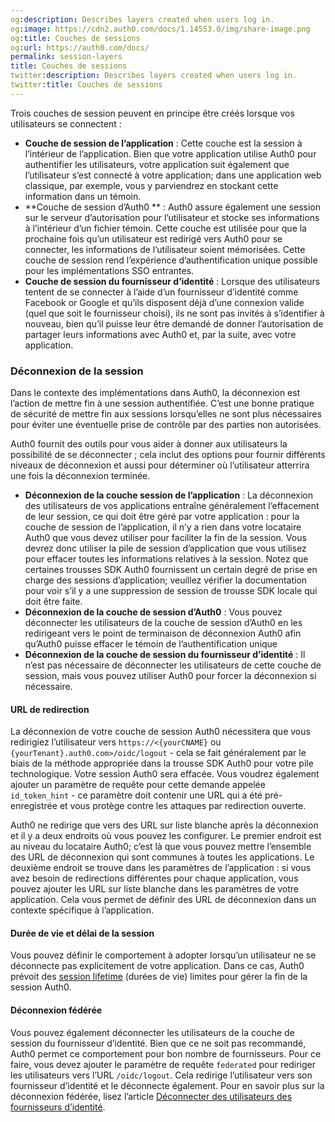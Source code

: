 ```yaml
---
og:description: Describes layers created when users log in.
og:image: https://cdn2.auth0.com/docs/1.14553.0/img/share-image.png
og:title: Couches de sessions
og:url: https://auth0.com/docs/
permalink: session-layers
title: Couches de sessions
twitter:description: Describes layers created when users log in.
twitter:title: Couches de sessions
---
```


Trois couches de session peuvent en principe être créés lorsque vos utilisateurs se connectent :

* **Couche de session de l’application** : Cette couche est la session à l’intérieur de l’application. Bien que votre application utilise Auth0 pour authentifier les utilisateurs, votre application suit également que l’utilisateur s’est connecté à votre application; dans une application web classique, par exemple, vous y parviendrez en stockant cette information dans un témoin.
* **Couche de session d’Auth0 ** : Auth0 assure également une session sur le serveur d’autorisation pour l’utilisateur et stocke ses informations à l’intérieur d’un fichier témoin. Cette couche est utilisée pour que la prochaine fois qu’un utilisateur est redirigé vers Auth0 pour se connecter, les informations de l’utilisateur soient mémorisées. Cette couche de session rend l’expérience d’authentification unique possible pour les implémentations SSO entrantes.
* **Couche de session du fournisseur d’identité** : Lorsque des utilisateurs tentent de se connecter à l’aide d’un fournisseur d’identité comme Facebook or Google et qu’ils disposent déjà d’une connexion valide (quel que soit le fournisseur choisi), ils ne sont pas invités à s’identifier à nouveau, bien qu’il puisse leur être demandé de donner l’autorisation de partager leurs informations avec Auth0 et, par la suite, avec votre application.

### Déconnexion de la session

Dans le contexte des implémentations dans Auth0, la déconnexion est l’action de mettre fin à une session authentifiée. C’est une bonne pratique de sécurité de mettre fin aux sessions lorsqu’elles ne sont plus nécessaires pour éviter une éventuelle prise de contrôle par des parties non autorisées.

Auth0 fournit des outils pour vous aider à donner aux utilisateurs la possibilité de se déconnecter ; cela inclut des options pour fournir différents niveaux de déconnexion et aussi pour déterminer où l’utilisateur atterrira une fois la déconnexion terminée.

* **Déconnexion de la couche session de l’application** : La déconnexion des utilisateurs de vos applications entraîne généralement l’effacement de leur session, ce qui doit être géré par votre application : pour la couche de session de l’application, il n’y a rien dans votre locataire Auth0 que vous devez utiliser pour faciliter la fin de la session. Vous devrez donc utiliser la pile de session d’application que vous utilisez pour effacer toutes les informations relatives à la session. Notez que certaines trousses SDK Auth0 fournissent un certain degré de prise en charge des sessions d’application; veuillez vérifier la documentation pour voir s’il y a une suppression de session de trousse SDK locale qui doit être faite.
* **Déconnexion de la couche de session d’Auth0** : Vous pouvez déconnecter les utilisateurs de la couche de session d’Auth0 en les redirigeant vers le point de terminaison de déconnexion Auth0 afin qu’Auth0 puisse effacer le témoin de l’authentification unique
* **Déconnexion de la couche de session du fournisseur d’identité** : Il n’est pas nécessaire de déconnecter les utilisateurs de cette couche de session, mais vous pouvez utiliser Auth0 pour forcer la déconnexion si nécessaire.

#### URL de redirection

La déconnexion de votre couche de session Auth0 nécessitera que vous redirigiez l’utilisateur vers `https://<{yourCNAME}` ou `{yourTenant}.auth0.com>/oidc/logout` - cela se fait généralement par le biais de la méthode appropriée dans la trousse SDK Auth0 pour votre pile technologique. Votre session Auth0 sera effacée. Vous voudrez également ajouter un paramètre de requête pour cette demande appelée `id_token_hint` - ce paramètre doit contenir une URL qui a été pré-enregistrée et vous protège contre les attaques par redirection ouverte.

Auth0 ne redirige que vers des URL sur liste blanche après la déconnexion et il y a deux endroits où vous pouvez les configurer. Le premier endroit est au niveau du locataire Auth0; c’est là que vous pouvez mettre l’ensemble des URL de déconnexion qui sont communes à toutes les applications. Le deuxième endroit se trouve dans les paramètres de l’application : si vous avez besoin de redirections différentes pour chaque application, vous pouvez ajouter les URL sur liste blanche dans les paramètres de votre application. Cela vous permet de définir des URL de déconnexion dans un contexte spécifique à l’application.

#### Durée de vie et délai de la session

Vous pouvez définir le comportement à adopter lorsqu’un utilisateur ne se déconnecte pas explicitement de votre application. Dans ce cas, Auth0 prévoit des [session lifetime](/users/sessions/session-lifetime-limits) (durées de vie) limites pour gérer la fin de la session Auth0.

#### Déconnexion fédérée

Vous pouvez également déconnecter les utilisateurs de la couche de session du fournisseur d’identité. Bien que ce ne soit pas recommandé, Auth0 permet ce comportement pour bon nombre de fournisseurs. Pour ce faire, vous devez ajouter le paramètre de requête `federated` pour rediriger les utilisateurs vers l’URL `/oidc/logout`. Cela redirige l’utilisateur vers son fournisseur d’identité et le déconnecte également.  Pour en savoir plus sur la déconnexion fédérée, lisez l’article [Déconnecter des utilisateurs des fournisseurs d’identité](/logout/log-users-out-of-idps).